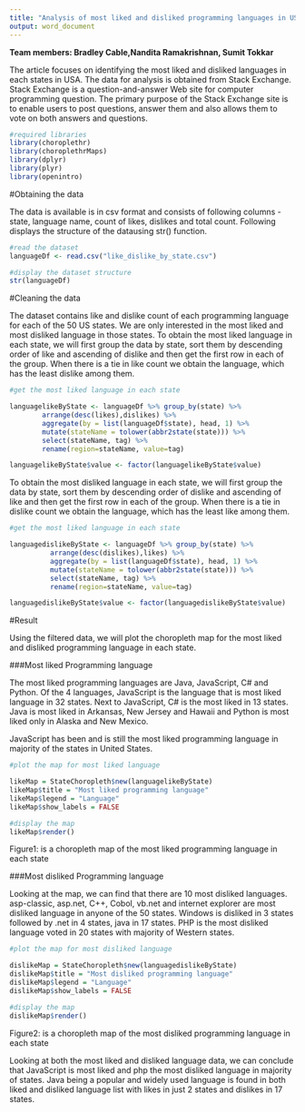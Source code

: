 ```yaml
---
title: "Analysis of most liked and disliked programming languages in US states"
output: word_document
---
```


**Team members: Bradley Cable,Nandita Ramakrishnan, Sumit Tokkar**



The article focuses on identifying the most liked and disliked languages in each states in USA. The data for analysis is obtained from Stack Exchange. Stack Exchange is a  question-and-answer Web site for computer programming question. The primary purpose of the Stack Exchange site is to enable users to post questions, answer them and also allows them to vote on both answers and questions.

```r

#required libraries
library(choroplethr)
library(choroplethrMaps)
library(dplyr)
library(plyr)
library(openintro)
```


#Obtaining the data

The data is available is in csv format and consists of following columns  - state, language name, count of likes, dislikes and total count. Following displays the structure of the datausing str() function.

```r

#read the dataset
languageDf <- read.csv("like_dislike_by_state.csv")

#display the dataset structure
str(languageDf)
```


#Cleaning the data

The dataset contains like and dislike count of each programming language for each of the 50 US states. We are only interested in the most liked and most disliked language in those states. To obtain the most liked language in each state, we will first group the data by state, sort them by descending order of like and ascending of dislike and then get the first row in each of the group. When there is a tie in like count we obtain the language, which has the least dislike among them. 


```r

#get the most liked language in each state

languagelikeByState <- languageDf %>% group_by(state) %>% 
        arrange(desc(likes),dislikes) %>%
        aggregate(by = list(languageDf$state), head, 1) %>% 
        mutate(stateName = tolower(abbr2state(state))) %>%
        select(stateName, tag) %>% 
        rename(region=stateName, value=tag) 

languagelikeByState$value <- factor(languagelikeByState$value) 

```


To obtain the most disliked language in each state, we will first group the data by state, sort them by descending order of dislike and ascending of like and then get the first row in each of the group. When there is a tie in dislike count we obtain the language, which has the least like among them. 

```r

#get the most liked language in each state

languagedislikeByState <- languageDf %>% group_by(state) %>% 
          arrange(desc(dislikes),likes) %>%
          aggregate(by = list(languageDf$state), head, 1) %>% 
          mutate(stateName = tolower(abbr2state(state))) %>% 
          select(stateName, tag) %>% 
          rename(region=stateName, value=tag) 

languagedislikeByState$value <- factor(languagedislikeByState$value) 

```


#Result

Using the filtered data, we will plot the choropleth map for the most liked and disliked programming language in each state. 


###Most liked Programming language

The most liked programming languages are  Java, JavaScript, C# and Python. Of the 4 languages, JavaScript is the language that is most liked language in 32 states. Next to JavaScript, C# is the most liked in 13 states. Java is most liked in Arkansas, New Jersey and Hawaii and Python is most liked only in Alaska and New Mexico. 

JavaScript has been and is still the most liked programming language in majority of the states in United States.
\nextpage

```r

#plot the map for most liked language

likeMap = StateChoropleth$new(languagelikeByState)
likeMap$title = "Most liked programming language"
likeMap$legend = "Language"
likeMap$show_labels = FALSE

#display the map
likeMap$render()

```
Figure1: is a choropleth map of the most liked programming language in each state



###Most disliked Programming language

Looking at the map, we can find that there are 10 most disliked languages. asp-classic, asp.net, C++, Cobol, vb.net and internet explorer are most disliked language in anyone of the 50 states. Windows is disliked in 3 states followed by .net in 4 states, java in 17 states. PHP is the most disliked language voted in 20 states with majority of Western states.

```r

#plot the map for most disliked language

dislikeMap = StateChoropleth$new(languagedislikeByState)
dislikeMap$title = "Most disliked programming language"
dislikeMap$legend = "Language"
dislikeMap$show_labels = FALSE

#display the map
dislikeMap$render()

```
Figure2: is a choropleth map of the most disliked programming language in each state

Looking at both the most liked and disliked language data, we can conclude that JavaScript is most liked and php the most disliked language in majority of states. Java being a popular and widely used language is found in both liked and disliked language list with likes in just 2 states and dislikes in 17 states.


